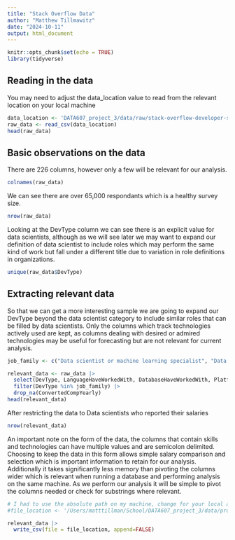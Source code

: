 ```yaml
---
title: "Stack Overflow Data"
author: "Matthew Tillmawitz"
date: "2024-10-11"
output: html_document
---
```


```r
knitr::opts_chunk$set(echo = TRUE)
library(tidyverse)
```

## Reading in the data

You may need to adjust the data_location value to read from the relevant location on your local machine

```r
data_location <- 'DATA607_project_3/data/raw/stack-overflow-developer-survey-2024/survey_results_public.csv'
raw_data <- read_csv(data_location)
head(raw_data)
```

## Basic observations on the data

There are 226 columns, however only a few will be relevant for our analysis.

```r
colnames(raw_data)
```

We can see there are over 65,000 respondants which is a healthy survey size.

```r
nrow(raw_data)
```

Looking at the DevType column we can see there is an explicit value for data scientists, although as we will see later we may want to expand our definition of data scientist to include roles which may perform the same kind of work but fall under a different title due to variation in role definitions in organizations.

```r
unique(raw_data$DevType)
```

## Extracting relevant data

So that we can get a more interesting sample we are going to expand our DevType beyond the data scientist category to include similar roles that can be filled by data scientists. Only the columns which track technologies actively used are kept, as columns dealing with desired or admired technologies may be useful for forecasting but are not relevant for current analysis.

```r
job_family <- c("Data scientist or machine learning specialist", "Data engineer", "Developer, AI", "Data or business analyst")

relevant_data <- raw_data |>
  select(DevType, LanguageHaveWorkedWith, DatabaseHaveWorkedWith, PlatformHaveWorkedWith, WebframeHaveWorkedWith, EmbeddedHaveWorkedWith, MiscTechHaveWorkedWith, ToolsTechHaveWorkedWith, NEWCollabToolsHaveWorkedWith, OfficeStackAsyncHaveWorkedWith, OfficeStackSyncHaveWorkedWith, AISearchDevHaveWorkedWith, ConvertedCompYearly) |>
  filter(DevType %in% job_family) |>
  drop_na(ConvertedCompYearly)
head(relevant_data)
```

After restricting the data to Data scientists who reported their salaries 

```r
nrow(relevant_data)
```

An important note on the form of the data, the columns that contain skills and technologies can have multiple values and are semicolon delimited. Choosing to keep the data in this form allows simple salary comparison and selection which is important information to retain for our analysis. Additionally it takes significantly less memory than pivoting the columns wider which is relevant when running a database and performing analysis on the same machine. As we perform our analysis it will be simple to pivot the columns needed or check for substrings where relevant.

```r
# I had to use the absolute path on my machine, change for your local as needed but if you commit make sure to let us know
#file_location <- '/Users/matttillman/School/DATA607_project_3/data/processed/stack_overflow_jobs.csv'

relevant_data |>
  write_csv(file = file_location, append=FALSE)
```
